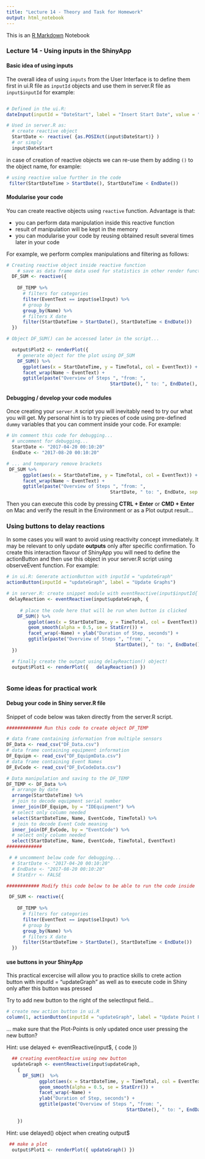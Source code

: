 ```yaml
---
title: "Lecture 14 - Theory and Task for Homework"
output: html_notebook
---
```


This is an [R Markdown](http://rmarkdown.rstudio.com) Notebook

### Lecture 14 - Using inputs in the ShinyApp

#### Basic idea of using inputs

The overall idea of using `inputs` from the User Interface is to define them first in ui.R file as `inputId` objects and use them in server.R file as `input$inputId` for example:

```r

# Defined in the ui.R:
dateInput(inputId = "DateStart", label = "Insert Start Date", value = "2017-01-01")

# Used in server.R as:
  # create reactive object 
  StartDate <- reactive( {as.POSIXct(input$DateStart)} ) 
  # or simply
  input$DateStart

```

in case of creation of reactive objects we can re-use them by adding `()` to the object name, for example: 

```r
# using reactive value further in the code 
 filter(StartDateTime > StartDate(), StartDateTime < EndDate())
```

#### Modularise your code

You can create reactive objects using `reactive` function. Advantage is that:

* you can perform data manipulation inside this reactive function
* result of manipulation will be kept in the memory
* you can modularise your code by reusing obtained result several times later in your code

For example, we perform complex manipulations and filtering as follows:

```r
# Creating reactive object inside reactive function
    # save as data frame data used for statistics in other render functions
  DF_SUM <- reactive({
    
    DF_TEMP %>% 
      # filters for categories
      filter(EventText == input$selInput) %>% 
      # group by 
      group_by(Name) %>% 
      # filters X date
      filter(StartDateTime > StartDate(), StartDateTime < EndDate())
  })

# Object DF_SUM() can be accessed later in the script...

  output$Plot2 <- renderPlot({
    # generate object for the plot using DF_SUM
    DF_SUM() %>% 
      ggplot(aes(x = StartDateTime, y = TimeTotal, col = EventText)) + geom_boxplot() +
      facet_wrap(Name ~ EventText) +
      ggtitle(paste("Overview of Steps ", "from: ",
                                      StartDate(), " to: ", EndDate(), sep = "")) 
```

#### Debugging / develop your code modules

Once creating your `server.R` script you will inevitably need to try our what you will get. My personal hint is to try pieces of code using pre-defined `dummy` variables that you can comment inside your code. For example:

```r
# Un comment this code for debugging...
  # uncomment for debugging...
  StartDate <- "2017-04-20 00:10:20"
  EndDate <- "2017-08-20 00:10:20"

# ... and temporary remove brackets
 DF_SUM %>% 
      ggplot(aes(x = StartDateTime, y = TimeTotal, col = EventText)) + geom_boxplot() +
      facet_wrap(Name ~ EventText) +
      ggtitle(paste("Overview of Steps ", "from: ",
                                      StartDate, " to: ", EndDate, sep = "")) 
```
Then you can execute this code by pressing **CTRL + Enter** or **CMD + Enter** on Mac and verify the result in the Environment or as a Plot output result...

### Using buttons to delay reactions

In some cases you will want to avoid using reactivity concept immediately. It may be relevant to only update **outputs** only after specific confirmation. To create this interaction flavour of ShinyApp you will need to define the actionButton and then use this object in your server.R script using observeEvent function. For example:

```r
# in ui.R: Generate actionButton with inputId = "updateGraph"
actionButton(inputId = "updateGraph", label = "Update Graphs")

# in server.R: create snippet module with eventReactive(input$inputId{ code })
 delayReaction <- eventReactive(input$updateGraph, {
   
     # place the code here that will be run when button is clicked
    DF_SUM() %>% 
        ggplot(aes(x = StartDateTime, y = TimeTotal, col = EventText)) + 
        geom_smooth(alpha = 0.5, se = StatErr()) +
        facet_wrap(~Name) + ylab("Duration of Step, seconds") +
        ggtitle(paste("Overview of Steps ", "from: ",
                                        StartDate(), " to: ", EndDate(), sep = "")) 
  })

  # finally create the output using delayReaction() object!
  output$Plot1 <- renderPlot({   delayReaction() })
 
```


### Some ideas for practical work

#### Debug your code in Shiny server.R file

Snippet of code below was taken directly from the server.R script. 

```r
############# Run this code to create object DF_TEMP

# data frame containing information from multiple sensors
DF_Data <- read_csv("DF_Data.csv")
# data frame containing equipment information
DF_Equipm <- read_csv("DF_EquipmData.csv")
# data frame containing Event Names
DF_EvCode <- read_csv("DF_EvCodeData.csv")

# Data manipulation and saving to the DF_TEMP
DF_TEMP <- DF_Data %>% 
  # arrange by date 
  arrange(StartDateTime) %>% 
  # join to decode equipment serial number
  inner_join(DF_Equipm, by = "IDEquipment") %>% 
  # select only column needed
  select(StartDateTime, Name, EventCode, TimeTotal) %>% 
  # join to decode Event Code meaning
  inner_join(DF_EvCode, by = "EventCode") %>% 
  # select only column needed
  select(StartDateTime, Name, EventCode, TimeTotal, EventText)
#############

 # # uncomment below code for debugging...
  # StartDate <- "2017-04-20 00:10:20"
  # EndDate <- "2017-08-20 00:10:20"
  # StatErr <- FALSE

############ Modify this code below to be able to run the code inside

 DF_SUM <- reactive({
    
    DF_TEMP %>% 
      # filters for categories
      filter(EventText == input$selInput) %>% 
      # group by 
      group_by(Name) %>% 
      # filters X date
      filter(StartDateTime > StartDate(), StartDateTime < EndDate())
  })
```

#### use buttons in your ShinyApp

This practical excercise will allow you to practice skills to crete action button with inputId = "updateGraph" as well as to execute code in Shiny only after this button was pressed

Try to add new button to the right of the selectInput field...

```r
# create new action button in ui.R
column(1, actionButton(inputId = "updateGraph", label = "Update Point Plot"))
```

... make sure that the Plot-Points is only updated once user pressing the new button?

Hint: use delayed <- eventReactive(input$<inputId>, { code })

```r
  ## creating eventReactive using new button
  updateGraph <- eventReactive(input$updateGraph,
    {
      DF_SUM()  %>% 
            ggplot(aes(x = StartDateTime, y = TimeTotal, col = EventText)) + geom_point()+
            geom_smooth(alpha = 0.5, se = StatErr()) +
            facet_wrap(~Name) +
            ylab("Duration of Step, seconds") +
            ggtitle(paste("Overview of Steps ", "from: ",
                                            StartDate(), " to: ", EndDate(), sep = ""))
      
    })
```

Hint: use delayed() object when creating output$<object>

```r
 ## make a plot
  output$Plot1 <- renderPlot({ updateGraph() })
```

